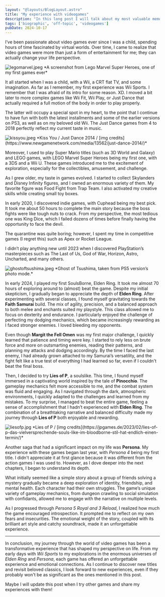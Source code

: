 ```yaml
---
layout: "@layouts/BlogLayout.astro"
title: "My experience with videogames"
description: "In this long post I will talk about my most valuable memories with videogames."
tags: ['biographic', 'off-topic', 'videogames']
pubDate: 2024-10-17
---
```



I’ve been passionate about video games ever since I was a child, spending hours of time fascinated by virtual worlds. Over time, I came to realize that video games were more than just a form of entertainment for me; they can actually change your life perspective.

<Image src={legomarvel} alt="legomarvel.jpeg" />
*A screenshot from Lego Marvel Super Heroes, one of my first games ever*

It all started when I was a child, with a Wii, a CRT flat TV, and some imagination. As far as I remember, my first experience was Wii Sports. I remember that I was afraid of its intro for some reason. XD. I moved a bit later to more complex games like Wii Fit, Wii Play, or Just Dance that actually required a full motion of the body in order to play properly.

The latter will occupy a special spot in my heart, to the point that I continue to have fun with both the latest installments and some of the earlier versions on PS3, as well as on my beloved old Wii. The Just Dance games from 4 to 2018 perfectly reflect my current taste in music.

<Image src={kissyou} alt="kissyou.jpeg" />
*Kiss You / Just Dance 2014 / [img credits](https://www.newgamenetwork.com/media/13562/just-dance-2014/)*

Moreover, I used to play Super Mario titles (such as 3D World and Galaxy) and LEGO games, with LEGO Marvel Super Heroes being my first one, with a 3DS and a Wii U. These games introduced me to the excitement of exploration, especially for the collectibles, amusement, and challenge.

As I grew older, my taste in games evolved. I started to collect Skylanders and Disney Infinity figures, and I owned an enormous variety of them. My favorite figure was Food Fight from Trap Team. I also activated my creative skills while creating small toy boxes.

In early 2020, I discovered indie games, with Cuphead being my best pick. It took me about 50 hours to complete the main story because the boss fights were like tough nuts to crack. From my perspective, the most tedious one was King Dice, which I failed dozens of times before finally having the opportunity to face the devil.

The quarantine was quite boring; however, I spent my time in competitive games (I regret this) such as Apex or Rocket League.

I didn’t play anything new until 2023 when I discovered PlayStation’s masterpieces such as The Last of Us, God of War, Horizon, Astro, Uncharted, and many others.

<Image src={ghostoftsushima} alt="ghostoftsushima.jpeg" />
*Ghost of Tsushima, taken from PS5 version’s photo mode.*

In early 2024, I played my first SoulsBorne, Elden Ring. It took me almost 70 hours of exploring around to (almost) beat the game. Despite my initial skepticism, I gradually began to appreciate the depth of **Elden Ring**. After experimenting with several classes, I found myself gravitating towards the **Faith Samurai** build. The mix of agility, precision, and a balanced approach to both melee and enchants suited my playstyle. This class allowed me to focus on dexterity and endurance. I particularly enjoyed the challenge of perfecting my dodging mechanics, which became increasingly rewarding as I faced stronger enemies. I loved bleeding my opponents.

Even though **Margit the Fell Omen** was my first major challenge, I quickly learned that patience and timing were key. I started to rely less on brute force and more on outsmarting enemies, reading their patterns, and planning my attacks and dodging accordingly. By the time I faced the last enemy, I had already grown attached to my Samurai’s versatility, and the fight felt like a true test of everything I had learned so far, even if I couldn't beat the final boss.

Then, I decided to try **Lies of P**, a soulslike. This time, I found myself immersed in a captivating world inspired by the tale of **Pinocchio**. The gameplay mechanics felt more accessible to me, and the combat system was fluid and engaging. As I navigated through the dark, atmospheric environments, I quickly adapted to the challenges and learned from my mistakes. To my surprise, I managed to beat the entire game, feeling a sense of accomplishment that I hadn’t experienced with **Elden Ring**. The combination of a breathtaking narrative and balanced difficulty made my journey through **Lies of P** both enjoyable and rewarding.

<Image src={liesofp} alt="liesofp.jpg" />
*Lies of P / [img credits](https://jpgames.de/2023/02/lies-of-p-das-vielversprechende-souls-like-im-bloodborne-stil-hat-endlich-einen-termin/)*

Another saga that had a significant impact on my life was **Persona**. My experience with these games began last year, with _Persona 4_ being my first title. I didn't appreciate it at first glance because it was different from the action games I was used to. However, as I dove deeper into the next chapters, I began to understand its depth.

What initially seemed like a simple story about a group of friends solving a mystery gradually became a deep exploration of identity, friendship, and mental health. Each character had their own struggles. The game’s unique variety of gameplay mechanics, from dungeon crawling to social simulation with confidants, allowed me to engage with the narrative on multiple levels.

As I progressed through _Persona 5 Royal and 3 Reload_, I realized how much the game encouraged introspection. It prompted me to reflect on my own fears and insecurities. The emotional weight of the story, coupled with its brilliant art style and catchy soundtrack, made it an unforgettable experience.

---

In conclusion, my journey through the world of video games has been a transformative experience that has shaped my perspective on life. From my early days with _Wii Sports_ to my explorations in the enormous universes of _Elden Ring_ and _Persona_, each game has offered an unforgettable experience and emotional connections. As I continue to discover new titles and revisit beloved classics, I look forward to new experiences, even if they probably won't be as significant as the ones mentioned in this post.

Maybe I will update this post when I try other games and share my experiences with them!
